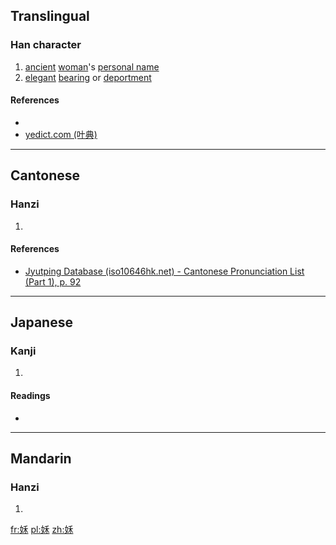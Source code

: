 ==Translingual==

===Han character===
{{Han char|rn=38|rad=女|as=05|sn=8|four=4249<sub>4</sub>|canj=女竹木 (VHD)|ids=⿰[[女]][[禾]]}}

# [[ancient]] [[woman]]'s [[personal name]]
# [[elegant]] [[bearing]] or [[deportment]]

====References====
* {{Han ref|kx=0258.010|dkj=06150|dj=0523.090|hdz=21038.030|uh=59C0|ud=22976|bh=CC51|bd=52305}}
*[http://yedict.com/htm/59/59C0.htm yedict.com (叶典)]

----

==Cantonese==

===Hanzi===
{{yue-hanzi|jyut=[[wo4]]|y=wo4}}

# {{defn|lang=yue|sort=女05}}

====References====
* [http://www.iso10646hk.net/jp/document/download.jsp Jyutping Database (iso10646hk.net) - Cantonese Pronunciation List (Part 1), p. 92]

----

==Japanese==

===Kanji===
{{ja-kanji|grade=|rs=女05}}

# {{defn|lang=ja|sort=女05}}

====Readings====
* {{ja-readings|on=[[か]] (ka), [[わ]] (wa)|kun=}}

----

==Mandarin==

===Hanzi===
{{cmn-hanzi|pin=[[hé]] ([[he2]])|wg=ho<sup>2</sup>}}

# {{defn|lang=cmn|sort=女05}}

[[fr:姀]]
[[pl:姀]]
[[zh:姀]]